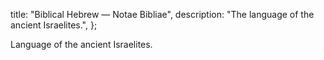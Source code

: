   title: "Biblical Hebrew — Notae Bibliae",
  description: "The language of the ancient Israelites.",
};

<Initial text="Biblical Hebrew" />

Language of the ancient Israelites.
